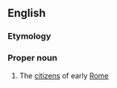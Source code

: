 ==English==

===Etymology===
{{L.}}

===Proper noun===
{{wikipedia}}
{{en-proper noun}}

# The [[citizen]]s of early [[Rome]]